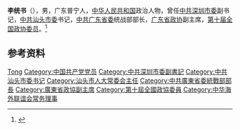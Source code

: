 '''李统书'''（{{bd|1946年6月|}}），男，广东普宁人，[[中华人民共和国|中华人民共和国]]政治人物，曾任[[中共深圳市委|中共深圳市委]]副书记，[[中共汕头市委|中共汕头市委]]书记，[[中共广东省委|中共广东省委]]统战部部长，[[广东省政协|广东省政协]]副主席，[[第十届全国政协委员|第十届全国政协委员]]。<ref>{{Cite journal|url=https://kns.cnki.net/KCMS/detail/detail.aspx?dbcode=CJFQ&dbname=CJFD2002&filename=GDJJ200206003&v=MTQxNjFpbkJaTEc0SHRQTXFZOUZaNFI4ZVgxTHV4WVM3RGgxVDNxVHJXTTFGckNVUjdxZllPUm5GQ2ptVUw3TEk=|title=汕头的生命工程——访中共汕头市委书记李统书|author=程华|year=2002|issue=06|issn=1005-0795|journal=广东经济|doi=|access-date=2020-07-28|archive-date=2020-07-28|archive-url=https://web.archive.org/web/20200728171824/https://kns.cnki.net/KCMS/detail/detail.aspx?dbcode=CJFQ&dbname=CJFD2002&filename=GDJJ200206003&v=MTQxNjFpbkJaTEc0SHRQTXFZOUZaNFI4ZVgxTHV4WVM3RGgxVDNxVHJXTTFGckNVUjdxZllPUm5GQ2ptVUw3TEk=|dead-url=no}}</ref>

== 参考资料 ==
{{reflist}}

{{中国人物小作品}}
{{中华海外联谊会第二届理事会}}

{{Authority control}}
{{DEFAULTSORT:Li李}}
[[Category:李姓|Tong]]
[[Category:中国共产党党员|Category:中国共产党党员]]
[[Category:中共深圳市委副書記|Category:中共深圳市委副書記]]
[[Category:中共汕头市委书记|Category:中共汕头市委书记]]
[[Category:汕头市人大常委会主任|Category:汕头市人大常委会主任]]
[[Category:中共廣東省委統戰部部長|Category:中共廣東省委統戰部部長]]
[[Category:廣東省政協副主席|Category:廣東省政協副主席]]
[[Category:第十屆全國政協委員|Category:第十屆全國政協委員]]
[[Category:中华海外联谊会常务理事|Category:中华海外联谊会常务理事]]